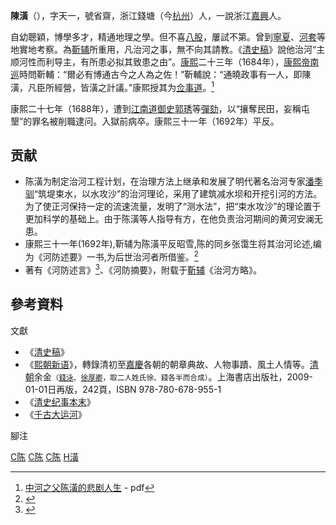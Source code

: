 '''陳潢'''（{{bd|1637年||1688年||catIdx=Chen,陈}}），字天一，號省齋，浙江錢塘（今[[杭州|杭州]]）人，一說浙江[[嘉興|嘉興]]人。

自幼聰穎，博學多才，精通地理之學。但不喜[[八股|八股]]，屢試不第。曾到[[寧夏|寧夏]]、[[河套|河套]]等地實地考察。為[[靳辅|靳辅]]所重用，凡治河之事，無不向其請教。《[[清史稿|清史稿]]》說他治河“主顺河性而利导主，有所患必拟其致患之由”。[[康熙|康熙]]二十三年（1684年），[[康熙帝|康熙帝]][[南巡|南巡]]時問靳輔：“爾必有博通古今之人為之佐！”靳輔說：“通曉政事有一人，即陳潢，凡臣所經營，皆潢之計議。”康熙授其为[[佥事道|佥事道]]。<ref>[http://210.33.28.65:8011/openfile?docid=15018&dbid=1&num=0 中河之父陈潢的悲剧人生]{{dead link|date=2018年5月 |bot=InternetArchiveBot |fix-attempted=yes }} - pdf</ref>

康熙二十七年（1688年），遭到[[江南道|江南道]][[御史|御史]][[郭琇|郭琇]]等[[彈劾|彈劾]]，以“攘奪民田，妄稱屯墾”的罪名被削職逮问。入獄前病卒。康熙三十一年（1692年）平反。


== 贡献 ==
* 陈潢为制定治河工程计划，在治理方法上继承和发展了明代著名治河专家[[潘季驯|潘季驯]]“筑堤束水，以水攻沙”的治河理论，采用了建筑减水坝和开挖引河的方法。为了使正河保持一定的流速流量，发明了“测水法”，把“束水攻沙”的理论置于更加科学的基础上。由于陈潢等人指导有方，在他负责治河期间的黄河安澜无患。
* 康熙三十一年(1692年),靳辅为陈潢平反昭雪,陈的同乡张霭生将其治河论述,编为《河防述要》一书,为后世治河者所借鉴。<ref>{{cite web|url=http://wr.shandong.gov.cn/swh_319/slrw/201405/t20140526_2390003.html |title=陈潢, 山东省水利厅, 2014-05-26}}</ref>
* 著有《河防述言》<ref>{{cite web |url=https://zh.wikisource.org/wiki/%E6%B2%BB%E6%B2%B3%E5%A5%8F%E7%B8%BE%E6%9B%B8_(%E5%9B%9B%E5%BA%AB%E5%85%A8%E6%9B%B8%E6%9C%AC)/%E6%B2%B3%E9%98%B2%E8%BF%B0%E8%A8%80 |title=陈潢, 治河奏績書 (四庫全書本)/河防述言 |access-date=2021-12-03 |archive-date=2021-12-03 |archive-url=https://web.archive.org/web/20211203092107/https://zh.wikisource.org/wiki/%E6%B2%BB%E6%B2%B3%E5%A5%8F%E7%B8%BE%E6%9B%B8_(%E5%9B%9B%E5%BA%AB%E5%85%A8%E6%9B%B8%E6%9C%AC)/%E6%B2%B3%E9%98%B2%E8%BF%B0%E8%A8%80 |dead-url=no }}</ref>、《河防摘要》，附载于[[靳辅|靳辅]]《治河方略》。

==參考資料==
;文獻
*《[[清史稿|清史稿]]》
*《[[:s:熙朝新語|熙朝新语]]》，轉錄清初至[[嘉慶|嘉慶]]各朝的朝章典故、人物事蹟、風土人情等。[[清朝|清朝]]余金<small>（[[錢泳|錢泳]]、[[徐厚卿|徐厚卿]]，取二人姓氏徐、錢各半而合成）</small>。上海書店出版社，2009-01-01日再版，242頁，ISBN 978-780-678-955-1 {{zh-hant}}
*《[[清史纪事本末|清史纪事本末]]》
*《[[千古大运河|千古大运河]]》
;腳注
{{reflist|1}}

[[Category:清朝地理學家|C陈]]
[[Category:清朝水利学家|C陈]]
[[Category:杭州人|C陈]]
[[Category:陈姓|H潢]]